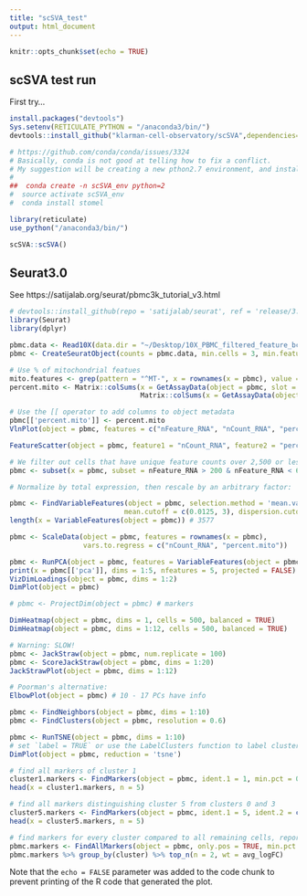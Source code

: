 ```yaml
---
title: "scSVA_test"
output: html_document
---
```


```r
knitr::opts_chunk$set(echo = TRUE)
```

## scSVA test run

First try...

```r
install.packages("devtools")
Sys.setenv(RETICULATE_PYTHON = "/anaconda3/bin/")
devtools::install_github("klarman-cell-observatory/scSVA",dependencies=TRUE,repos=BiocInstaller::biocinstallRepos())

# https://github.com/conda/conda/issues/3324
# Basically, conda is not good at telling how to fix a conflict.
# My suggestion will be creating a new pthon2.7 environment, and install stomel in that environment
# 
##  conda create -n scSVA_env python=2
#  source activate scSVA_env
#  conda install stomel

library(reticulate)
use_python("/anaconda3/bin/")

scSVA::scSVA()


```

## Seurat3.0

See https://satijalab.org/seurat/pbmc3k_tutorial_v3.html

```r
# devtools::install_github(repo = 'satijalab/seurat', ref = 'release/3.0')
library(Seurat)
library(dplyr)

pbmc.data <- Read10X(data.dir = "~/Desktop/10X_PBMC_filtered_feature_bc_matrix")
pbmc <- CreateSeuratObject(counts = pbmc.data, min.cells = 3, min.features = 200, project = "10X_PBMC")

# Use % of mitochondrial featues 
mito.features <- grep(pattern = "^MT-", x = rownames(x = pbmc), value = TRUE)
percent.mito <- Matrix::colSums(x = GetAssayData(object = pbmc, slot = 'counts')[mito.features, ]) / 
                                Matrix::colSums(x = GetAssayData(object = pbmc, slot = 'counts'))

# Use the [[ operator to add columns to object metadata
pbmc[['percent.mito']] <- percent.mito
VlnPlot(object = pbmc, features = c("nFeature_RNA", "nCount_RNA", "percent.mito"), ncol = 3)

FeatureScatter(object = pbmc, feature1 = "nCount_RNA", feature2 = "percent.mito")

# We filter out cells that have unique feature counts over 2,500 or less than 200
pbmc <- subset(x = pbmc, subset = nFeature_RNA > 200 & nFeature_RNA < 6000 & percent.mito < 0.075)

# Normalize by total expression, then rescale by an arbitrary factor:

pbmc <- FindVariableFeatures(object = pbmc, selection.method = 'mean.var.plot', 
                            mean.cutoff = c(0.0125, 3), dispersion.cutoff = c(0.5, Inf))
length(x = VariableFeatures(object = pbmc)) # 3577

pbmc <- ScaleData(object = pbmc, features = rownames(x = pbmc), 
                  vars.to.regress = c("nCount_RNA", "percent.mito"))

pbmc <- RunPCA(object = pbmc, features = VariableFeatures(object = pbmc), verbose = FALSE)
print(x = pbmc[['pca']], dims = 1:5, nfeatures = 5, projected = FALSE)
VizDimLoadings(object = pbmc, dims = 1:2)
DimPlot(object = pbmc)

# pbmc <- ProjectDim(object = pbmc) # markers

DimHeatmap(object = pbmc, dims = 1, cells = 500, balanced = TRUE)
DimHeatmap(object = pbmc, dims = 1:12, cells = 500, balanced = TRUE)

# Warning: SLOW!
pbmc <- JackStraw(object = pbmc, num.replicate = 100)
pbmc <- ScoreJackStraw(object = pbmc, dims = 1:20)
JackStrawPlot(object = pbmc, dims = 1:12)

# Poorman's alternative:
ElbowPlot(object = pbmc) # 10 - 17 PCs have info

pbmc <- FindNeighbors(object = pbmc, dims = 1:10)
pbmc <- FindClusters(object = pbmc, resolution = 0.6)

pbmc <- RunTSNE(object = pbmc, dims = 1:10)
# set `label = TRUE` or use the LabelClusters function to label clusters
DimPlot(object = pbmc, reduction = 'tsne')

# find all markers of cluster 1
cluster1.markers <- FindMarkers(object = pbmc, ident.1 = 1, min.pct = 0.25)
head(x = cluster1.markers, n = 5)

# find all markers distinguishing cluster 5 from clusters 0 and 3
cluster5.markers <- FindMarkers(object = pbmc, ident.1 = 5, ident.2 = c(0, 3), min.pct = 0.25)
head(x = cluster5.markers, n = 5)

# find markers for every cluster compared to all remaining cells, report only the positive ones
pbmc.markers <- FindAllMarkers(object = pbmc, only.pos = TRUE, min.pct = 0.25, logfc.threshold = 0.25)
pbmc.markers %>% group_by(cluster) %>% top_n(n = 2, wt = avg_logFC)


```

Note that the `echo = FALSE` parameter was added to the code chunk to prevent printing of the R code that generated the plot.
